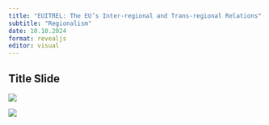 ```yaml
---
title: "EUITREL: The EU’s Inter-regional and Trans-regional Relations"
subtitle: "Regionalism"
date: 10.10.2024
format: revealjs
editor: visual
---
```


## Title Slide

![](images/Yeşil ile Küre Simgesi Gençlik Ağı Konferansı Afiş-12-01.png)

![](images/autumn 2. week_page-0001.jpg)
